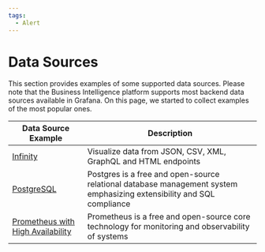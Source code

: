 ```yaml
---
tags:
  - Alert
---
```


# Data Sources

This section provides examples of some supported data sources. Please note that the Business Intelligence platform supports most backend data sources available in Grafana. On this page, we started to collect examples of the most popular ones.

| Data Source Example                                            | Description                                                                                                           |
| -------------------------------------------------------------- | --------------------------------------------------------------------------------------------------------------------- |
| [Infinity](../datasources/infinity)                            | Visualize data from JSON, CSV, XML, GraphQL and HTML endpoints                                                        |
| [PostgreSQL](../datasources/postgresql)                        | Postgres is a free and open-source relational database management system emphasizing extensibility and SQL compliance |
| [Prometheus with High Availability](../datasources/prometheus) | Prometheus is a free and open-source core technology for monitoring and observability of systems                      |
